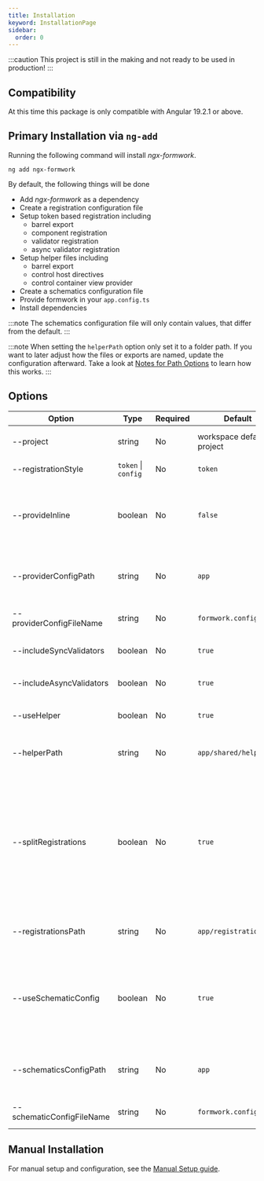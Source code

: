 ```yaml
---
title: Installation
keyword: InstallationPage
sidebar:
  order: 0
---
```


:::caution
This project is still in the making and not ready to be used in production!
:::

## Compatibility

At this time this package is only compatible with Angular 19.2.1 or above.

## Primary Installation via `ng-add`

Running the following command will install _ngx-formwork_.

```shell
ng add ngx-formwork
```

By default, the following things will be done

- Add _ngx-formwork_ as a dependency
- Create a registration configuration file
- Setup token based registration including
  - barrel export
  - component registration
  - validator registration
  - async validator registration
- Setup helper files including
  - barrel export
  - control host directives
  - control container view provider
- Create a schematics configuration file
- Provide formwork in your `app.config.ts`
- Install dependencies

:::note
The schematics configuration file will only contain values, that differ from the default.
:::

:::note
When setting the `helperPath` option only set it to a folder path. If you want to later adjust how the files or exports are named, update the configuration afterward. Take a look at [Notes for Path Options](/schematics/generators/#notes-for-path-options) to learn how this works.
:::

## Options

| Option                    | Type                | Required | Default                   | Description                                                                                                                                                                                                               |
|---------------------------|---------------------|----------|---------------------------|---------------------------------------------------------------------------------------------------------------------------------------------------------------------------------------------------------------------------|
| --project                 | string              | No       | workspace default project | Angular project to add ngx-formwork to.                                                                                                                                                                                   |
| --registrationStyle       | `token` \| `config` | No       | `token`                   | The registration style to be used.                                                                                                                                                                                        |
| --provideInline           | boolean             | No       | `false`                   | Put the provider configuration object of `provideFormwork` inline, instead of putting it in a separate file.                                                                                                              |
| --providerConfigPath      | string              | No       | `app`                     | Where the provider configuration file should be placed, relative to the project root.                                                                                                                                     |
| --providerConfigFileName  | string              | No       | `formwork.config.ts`      | Name of the provider configuration file.                                                                                                                                                                                  |
| --includeSyncValidators   | boolean             | No       | `true`                    | Whether to include the setup for validators.                                                                                                                                                                              |
| --includeAsyncValidators  | boolean             | No       | `true`                    | Whether to include the setup for async validators.                                                                                                                                                                        |
| --useHelper               | boolean             | No       | `true`                    | Include helper files for view providers and host directives.                                                                                                                                                              |
| --helperPath              | string              | No       | `app/shared/helper`       | Where helper files should be placed, relative to the project root.                                                                                                                                                        |
| --splitRegistrations      | boolean             | No       | `true`                    | Whether to split the registrations into a separate file. If false, registrations will happen directly in the `formwork.config.ts` or `app.config.ts`, depending on the registration style and the `provideInline` option. |
| --registrationsPath       | string              | No       | `app/registrations`       | Where registration files should be placed, relative to the project root.                                                                                                                                                  |
| --useSchematicConfig      | boolean             | No       | `true`                    | Whether to include an extra file for schematics configuration. If set to false, all configuration for the schematics will be set up in `angular.json`.                                                                    |
| --schematicsConfigPath    | string              | No       | `app`                     | Where the schematics config should be placed, relative to the project root.                                                                                                                                               |
| --schematicConfigFileName | string              | No       | `formwork.config.json`    | Name of the schematic config file.                                                                                                                                                                                        |


## Manual Installation

For manual setup and configuration, see the [Manual Setup guide](/getting-started/manuel-setup/).
